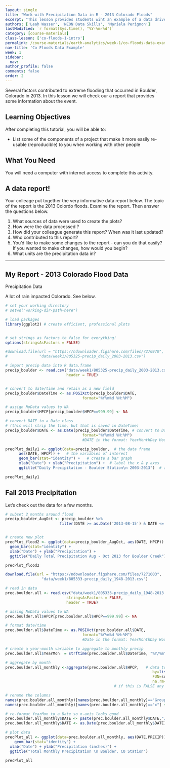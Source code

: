 ```yaml
---
layout: single
title: "Work with Precipitation Data in R - 2013 Colorado Floods"
excerpt: "This lesson provides students wiht an example of a data driven report to emphsize the importance of connecting data, documentation and results."
authors: ['Leah Wasser', 'NEON Data Skills', 'Mariela Perignon']
lastModified: `r format(Sys.time(), "%Y-%m-%d")`
category: [course-materials]
class-lesson: ['co-floods-1-intro']
permalink: /course-materials/earth-analytics/week-1/co-floods-data-example-r/
nav-title: 'Co Floods Data Example'
week: 1
sidebar:
  nav:
author_profile: false
comments: false
order: 2
---
```


Several factors contributed to extreme flooding that occurred in Boulder,
Colorado in 2013. In this lesson we will check our a report that provides some
information about the event.

<div class='notice--success' markdown='1'>

## <i class="fa fa-graduation-cap" aria-hidden="true"></i> Learning Objectives

After completing this tutorial, you will be able to:

* List some of the components of a project that make it more easily re-usable (reproducible) to you when working with other people


## <i class="fa fa-check-square-o fa-2" aria-hidden="true"></i> What You Need

You will need a computer with internet access to complete this activity.

</div>

## A data report!

Your colleage put together the very informative data report below. The topic of
the report is the 2013 Colordo floods. Examine the report. Then answer the questions
below.


1. What sources of data were used to create the plots?
2. How were the data processed ?
3. How did your colleague generate this report? When was it last updated?
4. Who contributed to this report?
5. You'd like to make some changes to the report - can you do that easily? If you
wanted to make changes, how would you begin?
6. What units are the precipitation data in?


***

## My Report - 2013 Colorado Flood Data

Precipitation Data

A lot of rain impacted Colorado. See below.

```r
# set your working directory
# setwd("working-dir-path-here")

# load packages
library(ggplot2) # create efficient, professional plots


# set strings as factors to false for everything!
options(stringsAsFactors = FALSE)

#download.file(url = "https://ndownloader.figshare.com/files/7270970",
#              "data/week1/805325-precip_daily_2003-2013.csv")

# import precip data into R data.frame
precip_boulder <- read.csv("data/week1/805325-precip_daily_2003-2013.csv",
                           header = TRUE)


# convert to date/time and retain as a new field
precip_boulder$DateTime <- as.POSIXct(precip_boulder$DATE,
                                  format="%Y%m%d %H:%M")

# assign NoData values to NA
precip_boulder$HPCP[precip_boulder$HPCP==999.99] <- NA


```

```r

# convert DATE to a Date class
# (this will strip the time, but that is saved in DateTime)
precip_boulder$DATE <- as.Date(precip_boulder$DateTime, # convert to Date class
                                  format="%Y%m%d %H:%M")
                                  #DATE in the format: YearMonthDay Hour:Minute

precPlot_daily1 <- ggplot(data=precip_boulder,  # the data frame
      aes(DATE, HPCP)) +   # the variables of interest
      geom_bar(stat="identity") +   # create a bar graph
      xlab("Date") + ylab("Precipitation") +  # label the x & y axes
      ggtitle("Daily Precipitation - Boulder Station\n 2003-2013")  # add a title

precPlot_daily1

```

## Fall 2013 Precipitation

Let's check out the data for a few months.


``` r

# subset 2 months around flood
precip_boulder_AugOct <- precip_boulder %>%
                        filter(DATE >= as.Date('2013-08-15') & DATE <= as.Date('2013-10-15'))


# create new plot
precPlot_flood2 <- ggplot(data=precip_boulder_AugOct, aes(DATE, HPCP)) +
  geom_bar(stat="identity") +
  xlab("Date") + ylab("Precipitation") +
  ggtitle("Daily Total Precipitation Aug - Oct 2013 for Boulder Creek")

precPlot_flood2

```


``` r

download.file(url = "https://ndownloader.figshare.com/files/7271003",
                "data/week1/805333-precip_daily_1948-2013.csv")

# read in data
prec.boulder.all <- read.csv("data/week1/805333-precip_daily_1948-2013.csv",
                           stringsAsFactors = FALSE,
                           header = TRUE)

# assing NoData values to NA
prec.boulder.all$HPCP[prec.boulder.all$HPCP==999.99] <- NA

# format date/time
prec.boulder.all$DateTime <- as.POSIXct(prec.boulder.all$DATE,
                                  format="%Y%m%d %H:%M")
                                  #Date in the format: YearMonthDay Hour:Minute

# create a year-month variable to aggregate to monthly precip
prec.boulder.all$YearMon  = strftime(prec.boulder.all$DateTime, "%Y/%m")

# aggregate by month
prec.boulder.all_monthly <-aggregate(prec.boulder.all$HPCP,   # data to aggregate
																 by=list(prec.boulder.all$YearMon),  # variable to aggregate by
																 FUN=sum,   # take the sum (total) of the precip
																 na.rm=TRUE)  # if the are NA values ignore them
												# if this is FALSE any NA value will prevent a value be totalled

# rename the columns
names(prec.boulder.all_monthly)[names(prec.boulder.all_monthly)=="Group.1"] <- "DATE"
names(prec.boulder.all_monthly)[names(prec.boulder.all_monthly)=="x"] <- "PRECIP"

# re-format YearMon to a Date so x-axis looks good
prec.boulder.all_monthly$DATE <- paste(prec.boulder.all_monthly$DATE,"/01",sep="")
prec.boulder.all_monthly$DATE <- as.Date(prec.boulder.all_monthly$DATE)

# plot data
precPlot_all <- ggplot(data=prec.boulder.all_monthly, aes(DATE,PRECIP)) +
	geom_bar(stat="identity") +
  xlab("Date") + ylab("Precipitation (inches)") +
  ggtitle("Total Monthly Precipitation \n Boulder, CO Station")

precPlot_all


```
